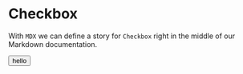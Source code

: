 
<Meta title="Layout/Icon" />

# Checkbox

With `MDX` we can define a story for `Checkbox` right in the middle of our
Markdown documentation.

<Canvas>
  <button>hello</button>
</Canvas>
